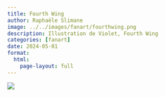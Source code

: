 ```yaml
---
title: Fourth Wing
author: Raphaële Slimane
image: ../../images/fanart/fourthwing.png
description: Illustration de Violet, Fourth Wing
categories: [fanart]
date: 2024-05-01
format:
  html:
    page-layout: full
---
```


![](../../images/fanart/fourthwing.png)

